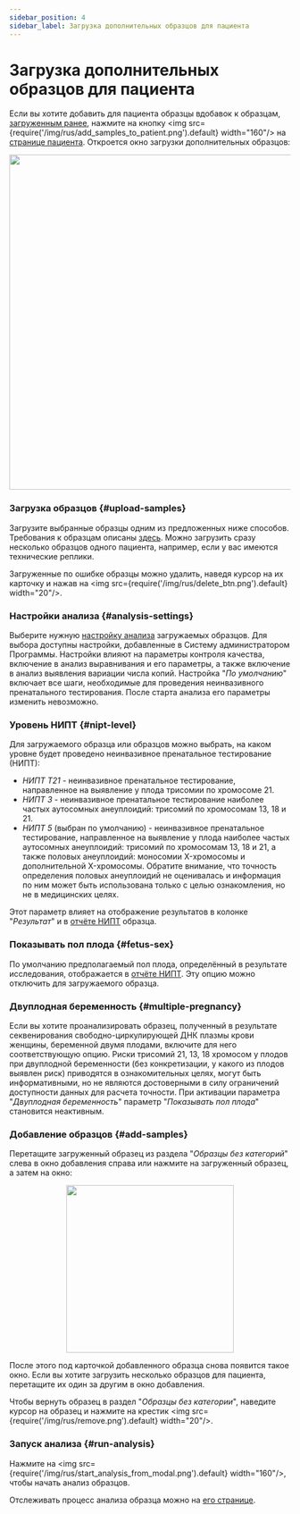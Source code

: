 ```yaml
---
sidebar_position: 4
sidebar_label: Загрузка дополнительных образцов для пациента
---
```


# Загрузка дополнительных образцов для пациента

Если вы хотите добавить для пациента образцы вдобавок к
образцам, [загруженным ранее](/nipt/uploading-samples/upload-for-new-patient),
нажмите на кнопку <img src={require('/img/rus/add_samples_to_patient.png').default} width="160"/>
на [странице пациента](/nipt/add-patient#patient-page). Откроется окно загрузки дополнительных образцов:

<p align="center">
<img src={require('/img/rus/upload_window.png').default} width="600"/>
</p>

### Загрузка образцов {#upload-samples}

Загрузите выбранные образцы одним из предложенных ниже способов.
Требования к образцам описаны [здесь](/nipt/uploading-samples/data-for-analysis).
Можно загрузить сразу несколько
образцов одного пациента, например, если у вас имеются технические реплики.


<UploadFiles />

Загруженные по ошибке образцы можно удалить, наведя курсор на их карточку и
нажав на <img src={require('/img/rus/delete_btn.png').default} width="20"/>.

### Настройки анализа {#analysis-settings}

Выберите нужную [настройку анализа](/settings/settings/settings) загружаемых образцов.
Для выбора доступны настройки, добавленные в Систему администратором Программы.
Настройки влияют на параметры контроля качества, включение в анализ выравнивания и его параметры, а также
включение в анализ выявления вариации числа копий. Настройка "*По умолчанию*" включает все
шаги, необходимые для проведения неинвазивного пренатального тестирования.
После старта анализа его параметры изменить невозможно.

### Уровень НИПТ {#nipt-level}

Для загружаемого образца или образцов можно выбрать, на каком уровне будет проведено неинвазивное пренатальное
тестирование (НИПТ):
- *НИПТ T21* - неинвазивное пренатальное тестирование, направленное на выявление у плода трисомии по хромосоме 21.
- *НИПТ 3* - неинвазивное пренатальное тестирование наиболее частых аутосомных анеуплоидий:
трисомий по хромосомам 13, 18 и 21.
- *НИПТ 5* (выбран по умолчанию) - неинвазивное пренатальное тестирование,
направленное на выявление у плода наиболее частых аутосомных анеуплоидий: трисомий по хромосомам 13, 18 и 21,
а также половых анеуплоидий: моносомии X-хромосомы и дополнительной X-хромосомы.
Обратите внимание, что точность определения половых анеуплоидий не оценивалась и информация по ним может
быть использована только с целью ознакомления, но не в медицинских целях.

Этот параметр влияет на отображение результатов в колонке "*Результат*" и
в [отчёте НИПТ](/nipt-report) образца.

### Показывать пол плода {#fetus-sex}

По умолчанию предполагаемый пол плода, определённый в результате исследования, отображается
в [отчёте НИПТ](/nipt-report). Эту опцию можно отключить для загружаемого образца.

### Двуплодная беременность {#multiple-pregnancy}

Если вы хотите проанализировать образец, полученный в результате секвенирования свободно-циркулирующей ДНК плазмы
крови женщины, беременной двумя плодами, включите для него соответствующую опцию. Риски трисомий 21, 13, 18
хромосом у плодов при двуплодной беременности (без конкретизации, у какого из плодов
выявлен риск) приводятся в ознакомительных целях, могут быть информативными, но не являются достоверными в силу
ограничений доступности данных для расчета точности.
При активации параметра "*Двуплодная беременность*" параметр "*Показывать пол плода*" становится неактивным.

### Добавление образцов {#add-samples}

Перетащите загруженный образец из раздела "*Образцы без категорий*" слева в окно добавления справа
или нажмите на загруженный образец, а затем на окно:

<p align="center">
<img src={require('/img/rus/add_sample_window.png').default} width="300"/>
</p>

После этого под карточкой добавленного образца снова появится такое окно.
Если вы хотите загрузить несколько образцов для пациента, перетащите их один за другим в окно добавления.

Чтобы вернуть образец в раздел "*Образцы без категории*",
наведите курсор на образец и нажмите на крестик <img src={require('/img/rus/remove.png').default} width="20"/>.

### Запуск анализа {#run-analysis}

Нажмите на <img src={require('/img/rus/start_analysis_from_modal.png').default} width="160"/>, чтобы начать
анализ образцов.


<DangerUploading />

Отслеживать процесс анализа образца можно на [его странице](/results#workflow).
